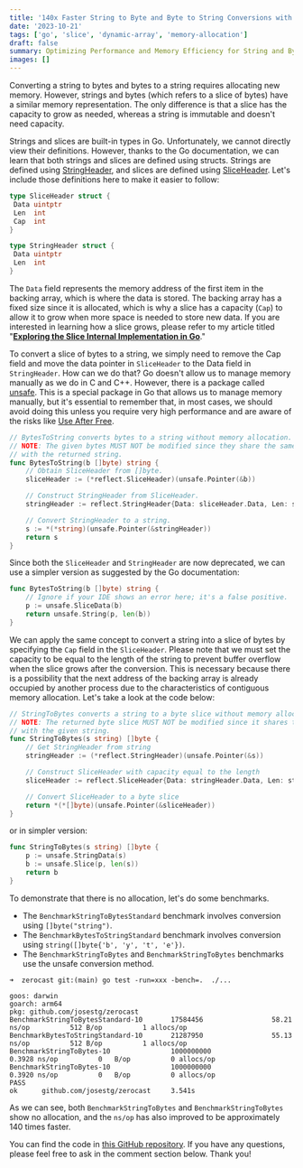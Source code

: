 ```yaml
---
title: '140x Faster String to Byte and Byte to String Conversions with Zero Allocation in Go'
date: '2023-10-21'
tags: ['go', 'slice', 'dynamic-array', 'memory-allocation']
draft: false
summary: Optimizing Performance and Memory Efficiency for String and Byte Conversions.
images: []
---
```


Converting a string to bytes and bytes to a string requires allocating new memory. However, strings and bytes (which refers to a slice of bytes) have a similar memory representation. The only difference is that a slice has the capacity to grow as needed, whereas a string is immutable and doesn't need capacity.

Strings and slices are built-in types in Go. Unfortunately, we cannot directly view their definitions. However, thanks to the Go documentation, we can learn that both strings and slices are defined using structs. Strings are defined using [StringHeader](https://pkg.go.dev/reflect#StringHeader), and slices are defined using [SliceHeader](https://pkg.go.dev/reflect#SliceHeader). Let's include those definitions here to make it easier to follow:

```go
type SliceHeader struct {
 Data uintptr
 Len  int
 Cap  int
}

type StringHeader struct {
 Data uintptr
 Len  int
}
```

The `Data` field represents the memory address of the first item in the backing array, which is where the data is stored. The backing array has a fixed size since it is allocated, which is why a slice has a capacity (`Cap`) to allow it to grow when more space is needed to store new data. If you are interested in learning how a slice grows, please refer to my article titled "**[Exploring the Slice Internal Implementation in Go](https://josestg.com/blog/exploring-slice-internal-implementation-go)**."


To convert a slice of bytes to a string, we simply need to remove the Cap field and move the data pointer in `SliceHeader` to the Data field in `StringHeader`. How can we do that? Go doesn't allow us to manage memory manually as we do in C and C++. However, there is a package called [unsafe](https://pkg.go.dev/unsafe). This is a special package in Go that allows us to manage memory manually, but it's essential to remember that, in most cases, we should avoid doing this unless you require very high performance and are aware of the risks like [Use After Free](https://owasp.org/www-community/vulnerabilities/Using_freed_memory).


```go
// BytesToString converts bytes to a string without memory allocation.
// NOTE: The given bytes MUST NOT be modified since they share the same backing array
// with the returned string.
func BytesToString(b []byte) string {
	// Obtain SliceHeader from []byte.
	sliceHeader := (*reflect.SliceHeader)(unsafe.Pointer(&b))

	// Construct StringHeader from SliceHeader.
	stringHeader := reflect.StringHeader{Data: sliceHeader.Data, Len: sliceHeader.Len}

	// Convert StringHeader to a string.
	s := *(*string)(unsafe.Pointer(&stringHeader))
	return s
}
```

Since both the `SliceHeader` and `StringHeader` are now deprecated, we can use a simpler version as suggested by the Go documentation:

```go
func BytesToString(b []byte) string {
	// Ignore if your IDE shows an error here; it's a false positive.
	p := unsafe.SliceData(b)
	return unsafe.String(p, len(b))
}
```

We can apply the same concept to convert a string into a slice of bytes by specifying the `Cap` field in the `SliceHeader`. Please note that we must set the capacity to be equal to the length of the string to prevent buffer overflow when the slice grows after the conversion. This is necessary because there is a possibility that the next address of the backing array is already occupied by another process due to the characteristics of contiguous memory allocation. Let's take a look at the code below:

```go
// StringToBytes converts a string to a byte slice without memory allocation.
// NOTE: The returned byte slice MUST NOT be modified since it shares the same backing array
// with the given string.
func StringToBytes(s string) []byte {
	// Get StringHeader from string
	stringHeader := (*reflect.StringHeader)(unsafe.Pointer(&s))

	// Construct SliceHeader with capacity equal to the length
	sliceHeader := reflect.SliceHeader{Data: stringHeader.Data, Len: stringHeader.Len, Cap: stringHeader.Len}

	// Convert SliceHeader to a byte slice
	return *(*[]byte)(unsafe.Pointer(&sliceHeader))
}
```

or in simpler version:

```go
func StringToBytes(s string) []byte {
	p := unsafe.StringData(s)
	b := unsafe.Slice(p, len(s))
	return b
}
```

To demonstrate that there is no allocation, let's do some benchmarks.

- The `BenchmarkStringToBytesStandard` benchmark involves conversion using `[]byte("string")`.
- The `BenchmarkBytesToStringStandard` benchmark involves conversion using `string([]byte{'b', 'y', 't', 'e'})`.
- The `BenchmarkStringToBytes` and `BenchmarkStringToBytes` benchmarks use the unsafe conversion method.

```shell
➜  zerocast git:(main) go test -run=xxx -bench=.  ./...

goos: darwin
goarch: arm64
pkg: github.com/josestg/zerocast
BenchmarkStringToBytesStandard-10       17584456                 58.21  ns/op          512 B/op          1 allocs/op
BenchmarkBytesToStringStandard-10       21287950                 55.13  ns/op          512 B/op          1 allocs/op
BenchmarkStringToBytes-10               1000000000               0.3928 ns/op          0   B/op          0 allocs/op
BenchmarkStringToBytes-10               1000000000               0.3920 ns/op          0   B/op          0 allocs/op
PASS
ok      github.com/josestg/zerocast     3.541s
```

As we can see, both `BenchmarkStringToBytes` and `BenchmarkStringToBytes` show no allocation, and the `ns/op` has also improved to be approximately 140 times faster.

You can find the code in [this GitHub repository](https://github.com/josestg/zerocast). If you have any questions, please feel free to ask in the comment section below. Thank you!